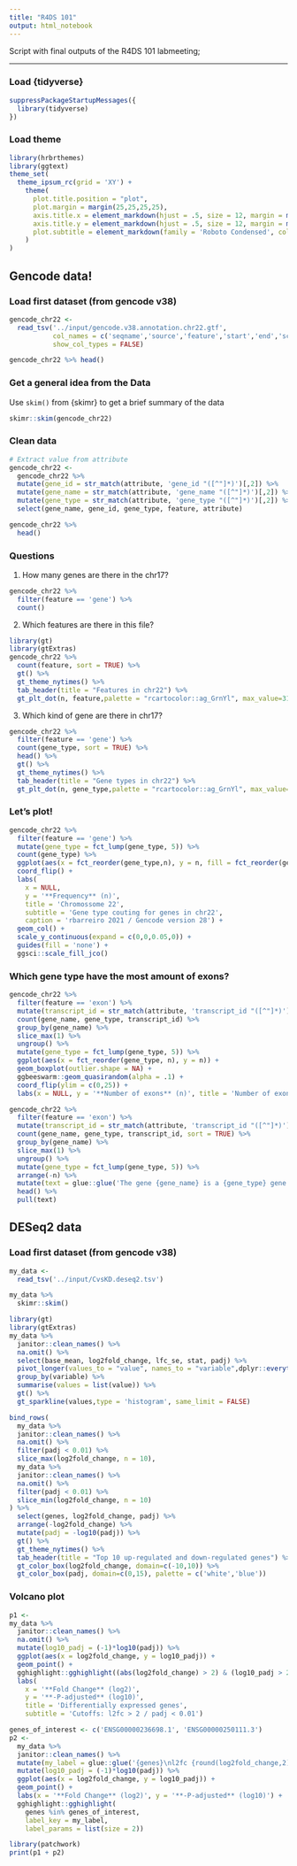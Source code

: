 ```yaml
---
title: "R4DS 101"
output: html_notebook
---
```


Script with final outputs of the R4DS 101 labmeeting;


***



### Load {tidyverse}
```r
suppressPackageStartupMessages({
  library(tidyverse)  
})
```

### Load theme
```r
library(hrbrthemes)
library(ggtext)
theme_set(
  theme_ipsum_rc(grid = 'XY') +
    theme(
      plot.title.position = "plot",
      plot.margin = margin(25,25,25,25),
      axis.title.x = element_markdown(hjust = .5, size = 12, margin = margin(10,0,0,0)),
      axis.title.y = element_markdown(hjust = .5, size = 12, margin = margin(0,10,0,0)),
      plot.subtitle = element_markdown(family = 'Roboto Condensed', color = 'grey60')
    )
)
```

## Gencode data!

### Load first dataset (from gencode v38)

```r
gencode_chr22 <- 
  read_tsv('../input/gencode.v38.annotation.chr22.gtf',
           col_names = c('seqname','source','feature','start','end','score','strand','frame','attribute'),
           show_col_types = FALSE)

gencode_chr22 %>% head()
```

### Get a general idea from the Data
Use `skim()` from {skimr} to get a brief summary of the data

```r
skimr::skim(gencode_chr22)
```

### Clean data
```r
# Extract value from attribute
gencode_chr22 <-
  gencode_chr22 %>%
  mutate(gene_id = str_match(attribute, 'gene_id "([^"]*)')[,2]) %>%
  mutate(gene_name = str_match(attribute, 'gene_name "([^"]*)')[,2]) %>%
  mutate(gene_type = str_match(attribute, 'gene_type "([^"]*)')[,2]) %>%
  select(gene_name, gene_id, gene_type, feature, attribute)

gencode_chr22 %>%
  head()
```

### Questions
1. How many genes are there in the chr17?
```r
gencode_chr22 %>%
  filter(feature == 'gene') %>%
  count()
```
2. Which features are there in this file?

```r
library(gt)
library(gtExtras)
gencode_chr22 %>%
  count(feature, sort = TRUE) %>%
  gt() %>%
  gt_theme_nytimes() %>%
  tab_header(title = "Features in chr22") %>%
  gt_plt_dot(n, feature,palette = "rcartocolor::ag_GrnYl", max_value=31502)
```


3. Which kind of gene are there in chr17?

```r
gencode_chr22 %>%
  filter(feature == 'gene') %>%
  count(gene_type, sort = TRUE) %>%
  head() %>%
  gt() %>%
  gt_theme_nytimes() %>%
  tab_header(title = "Gene types in chr22") %>%
  gt_plt_dot(n, gene_type,palette = "rcartocolor::ag_GrnYl", max_value=444)
```

### Let's plot!
```r
gencode_chr22 %>%
  filter(feature == 'gene') %>%
  mutate(gene_type = fct_lump(gene_type, 5)) %>%
  count(gene_type) %>%
  ggplot(aes(x = fct_reorder(gene_type,n), y = n, fill = fct_reorder(gene_type,n))) +
  coord_flip() +
  labs(
    x = NULL, 
    y = '**Frequency** (n)',
    title = 'Chromossome 22',
    subtitle = 'Gene type couting for genes in chr22',
    caption = 'rbarreiro 2021 / Gencode version 28') +
  geom_col() +
  scale_y_continuous(expand = c(0,0,0.05,0)) +
  guides(fill = 'none') +
  ggsci::scale_fill_jco()
```


### Which gene type have the most amount of exons? 
```r
gencode_chr22 %>%
  filter(feature == 'exon') %>%
  mutate(transcript_id = str_match(attribute, 'transcript_id "([^"]*)')[,2]) %>%
  count(gene_name, gene_type, transcript_id) %>%
  group_by(gene_name) %>%
  slice_max(1) %>%
  ungroup() %>%
  mutate(gene_type = fct_lump(gene_type, 5)) %>%
  ggplot(aes(x = fct_reorder(gene_type, n), y = n)) +
  geom_boxplot(outlier.shape = NA) +
  ggbeeswarm::geom_quasirandom(alpha = .1) +
  coord_flip(ylim = c(0,25)) +
  labs(x = NULL, y = '**Number of exons** (n)', title = 'Number of exons')
```

```r
gencode_chr22 %>%
  filter(feature == 'exon') %>%
  mutate(transcript_id = str_match(attribute, 'transcript_id "([^"]*)')[,2]) %>%
  count(gene_name, gene_type, transcript_id, sort = TRUE) %>%
  group_by(gene_name) %>%
  slice_max(1) %>%
  ungroup() %>%
  mutate(gene_type = fct_lump(gene_type, 5)) %>%
  arrange(-n) %>%
  mutate(text = glue::glue('The gene {gene_name} is a {gene_type} gene and have {n} exons;')) %>%
  head() %>%
  pull(text)
```





## DESeq2 data 


### Load first dataset (from gencode v38)
```r
my_data <- 
  read_tsv('../input/CvsKD.deseq2.tsv')
```


```r
my_data %>%
  skimr::skim()
```

```r
library(gt)
library(gtExtras)
my_data %>%
  janitor::clean_names() %>%
  na.omit() %>%
  select(base_mean, log2fold_change, lfc_se, stat, padj) %>%
  pivot_longer(values_to = "value", names_to = "variable",dplyr::everything()) %>%
  group_by(variable) %>%
  summarise(values = list(value)) %>%
  gt() %>%
  gt_sparkline(values,type = 'histogram', same_limit = FALSE)
```


```r
bind_rows(
  my_data %>%
  janitor::clean_names() %>%
  na.omit() %>%
  filter(padj < 0.01) %>%
  slice_max(log2fold_change, n = 10),
  my_data %>%
  janitor::clean_names() %>%
  na.omit() %>%
  filter(padj < 0.01) %>%
  slice_min(log2fold_change, n = 10)
) %>%
  select(genes, log2fold_change, padj) %>%
  arrange(-log2fold_change) %>%
  mutate(padj = -log10(padj)) %>%
  gt() %>%
  gt_theme_nytimes() %>%
  tab_header(title = "Top 10 up-regulated and down-regulated genes") %>%
  gt_color_box(log2fold_change, domain=c(-10,10)) %>%
  gt_color_box(padj, domain=c(0,15), palette = c('white','blue'))
```

### Volcano plot

```r
p1 <-
my_data %>%
  janitor::clean_names() %>%
  na.omit() %>%
  mutate(log10_padj = (-1)*log10(padj)) %>%
  ggplot(aes(x = log2fold_change, y = log10_padj)) +
  geom_point() +
  gghighlight::gghighlight((abs(log2fold_change) > 2) & (log10_padj > 2)) +
  labs(
    x = '**Fold Change** (log2)',
    y = '**-P-adjusted** (log10)',
    title = 'Differentially expressed genes',
    subtitle = 'Cutoffs: l2fc > 2 / padj < 0.01')

genes_of_interest <- c('ENSG00000236698.1', 'ENSG00000250111.3')
p2 <-
  my_data %>%
  janitor::clean_names() %>%
  mutate(my_label = glue::glue('{genes}\nl2fc {round(log2fold_change,2)}\n-log10padj{round(-log10(padj),2)}')) %>%
  mutate(log10_padj = (-1)*log10(padj)) %>%
  ggplot(aes(x = log2fold_change, y = log10_padj)) +
  geom_point() +
  labs(x = '**Fold Change** (log2)', y = '**-P-adjusted** (log10)') +
  gghighlight::gghighlight(
    genes %in% genes_of_interest,
    label_key = my_label,
    label_params = list(size = 2))

library(patchwork)
print(p1 + p2)
```


